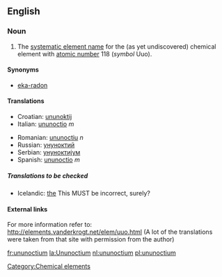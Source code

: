 ==English==
{{elements|Uuo|Ununseptium|Uus|Ununennium|Uue}}
=== Noun ===
{{en-noun-unc}}
{{wikipedia}}

#The [[systematic element name]] for the (as yet undiscovered) chemical element with [[atomic number]] 118 (''symbol'' Uuo).

====Synonyms====
*[[eka-radon]]

==== Translations ====
{{top}}
*Croatian: [[ununoktij]]
*Italian: [[ununoctio]] ''m''
{{mid}}
*Romanian: [[ununoctiu]] ''n''
*Russian: [[унуноктий]] '' ''
*Serbian: [[унуноктиjум]]
*Spanish: [[ununoctio]] ''m''
{{bottom}}

=====Translations to be checked=====
<!--Remove this section once all of the translations below have been moved into the tables above.-->
{{checktrans}}

*Icelandic: [[the]] This MUST be incorrect, surely?

====External links====
For more information refer to:
http://elements.vanderkrogt.net/elem/uuo.html
(A lot of the translations were taken from that site with permission from the author)

[[Category:Chemical elements]]

[[fr:ununoctium]]
[[la:Ununoctium]]
[[nl:ununoctium]]
[[pl:ununoctium]]